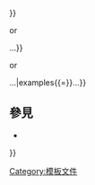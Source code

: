 <includeonly>{{documentation|content = 
== Usage ==
{{Footer usage|template={{{template|{{BASEPAGENAME}}}}}|hnum={{{hnum|}}}|parameters={{{parameters|}}}}}

{{{examples|}}}
}}</includeonly><noinclude>{{documentation|content =
== Usage ==
{{tld|{{BASEPAGENAME}}}}

or

{{tld|{{BASEPAGENAME}}|hnum{{=}}true}}

or

{{tld|{{BASEPAGENAME}}|parameters{{=}}...}}

or

{{tld|{{BASEPAGENAME}}|parameters{{=}}...|examples{{=}}...}}

==參見==
* {{tl|Footer usage}}
}}
[[Category:模板文件]]

</noinclude>
